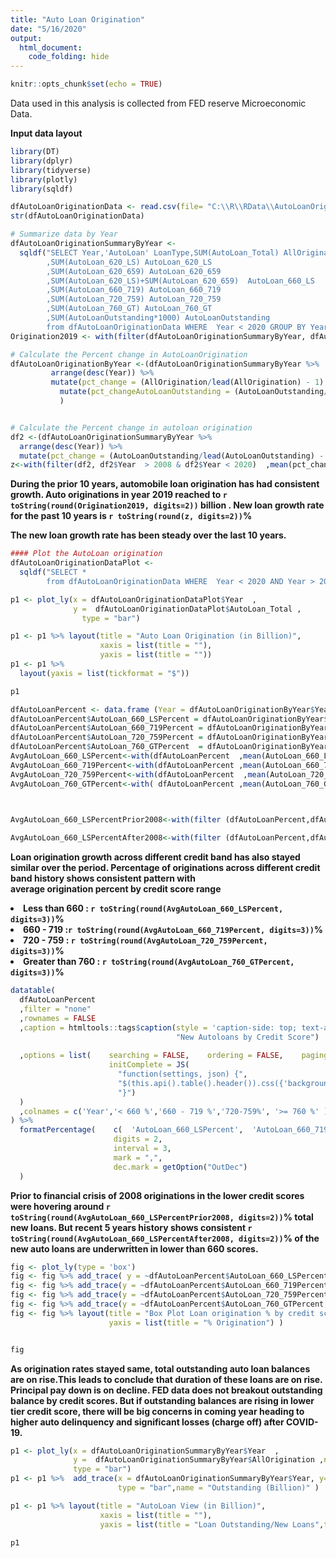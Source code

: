 ```yaml
---
title: "Auto Loan Origination"
date: "5/16/2020"
output:
  html_document:
    code_folding: hide
---
```


<html>


```r
knitr::opts_chunk$set(echo = TRUE)
```

Data used in this analysis is collected from FED reserve Microeconomic Data.
<p> </p></P><b>
 Input data layout </b>
</P>
```r
library(DT)
library(dplyr)
library(tidyverse)
library(plotly)
library(sqldf)

dfAutoLoanOriginationData <- read.csv(file= "C:\\R\\RData\\AutoLoanOriginationData.txt" , header=TRUE, quote = "\"", sep="\t")
str(dfAutoLoanOriginationData)

# Summarize data by Year
dfAutoLoanOriginationSummaryByYear <-  
  sqldf("SELECT Year,'AutoLoan' LoanType,SUM(AutoLoan_Total) AllOrigination 
        ,SUM(AutoLoan_620_LS) AutoLoan_620_LS
        ,SUM(AutoLoan_620_659) AutoLoan_620_659
        ,SUM(AutoLoan_620_LS)+SUM(AutoLoan_620_659)  AutoLoan_660_LS
        ,SUM(AutoLoan_660_719) AutoLoan_660_719
        ,SUM(AutoLoan_720_759) AutoLoan_720_759
        ,SUM(AutoLoan_760_GT) AutoLoan_760_GT
        ,SUM(AutoLoanOutstanding*1000) AutoLoanOutstanding
        from dfAutoLoanOriginationData WHERE  Year < 2020 GROUP BY Year") 
Origination2019 <- with(filter(dfAutoLoanOriginationSummaryByYear, dfAutoLoanOriginationSummaryByYear$Year  == 2019),mean(AllOrigination))

# Calculate the Percent change in AutoLoanOrigination   
dfAutoLoanOriginationByYear <-(dfAutoLoanOriginationSummaryByYear %>% 
         arrange(desc(Year)) %>% 
         mutate(pct_change = (AllOrigination/lead(AllOrigination) - 1) )   %>% 
           mutate(pct_changeAutoLoanOutstanding = (AutoLoanOutstanding/lead(AutoLoanOutstanding) - 1)) 
           )


# Calculate the Percent change in autoloan origination
df2 <-(dfAutoLoanOriginationSummaryByYear %>% 
  arrange(desc(Year)) %>% 
  mutate(pct_change = (AutoLoanOutstanding/lead(AutoLoanOutstanding) - 1) * 100))
z<-with(filter(df2, df2$Year  > 2008 & df2$Year < 2020)  ,mean(pct_change))

```
<b>During the prior 10 years, automobile loan origination has had consistent growth. 
Auto originations in year 2019 reached to `r toString(round(Origination2019, digits=2))`  billion . New loan growth rate for the past 10 years is  `r toString(round(z, digits=2))`% <p>
The new loan growth rate has been steady over the last 10 years. </p>
</b>
```r
#### Plot the AutoLoan origination 
dfAutoLoanOriginationDataPlot <-   
  sqldf("SELECT *
        from dfAutoLoanOriginationData WHERE  Year < 2020 AND Year > 2008") 

p1 <- plot_ly(x = dfAutoLoanOriginationDataPlot$Year  ,
              y =  dfAutoLoanOriginationDataPlot$AutoLoan_Total ,
                type = "bar") 

p1 <- p1 %>% layout(title = "Auto Loan Origination (in Billion)",
                    xaxis = list(title = ""),
                    yaxis = list(title = "")) 
p1 <- p1 %>% 
  layout(yaxis = list(tickformat = "$"))

p1

```



```r
dfAutoLoanPercent <- data.frame (Year = dfAutoLoanOriginationByYear$Year)
dfAutoLoanPercent$AutoLoan_660_LSPercent = dfAutoLoanOriginationByYear$AutoLoan_660_LS/dfAutoLoanOriginationByYear$AllOrigination   
dfAutoLoanPercent$AutoLoan_660_719Percent = dfAutoLoanOriginationByYear$AutoLoan_660_719  /dfAutoLoanOriginationByYear$AllOrigination  
dfAutoLoanPercent$AutoLoan_720_759Percent = dfAutoLoanOriginationByYear$AutoLoan_720_759  /dfAutoLoanOriginationByYear$AllOrigination  
dfAutoLoanPercent$AutoLoan_760_GTPercent  = dfAutoLoanOriginationByYear$AutoLoan_760_GT   /dfAutoLoanOriginationByYear$AllOrigination
AvgAutoLoan_660_LSPercent<-with(dfAutoLoanPercent  ,mean(AutoLoan_660_LSPercent))*100
AvgAutoLoan_660_719Percent<-with(dfAutoLoanPercent ,mean(AutoLoan_660_719Percent))*100
AvgAutoLoan_720_759Percent<-with(dfAutoLoanPercent  ,mean(AutoLoan_720_759Percent))*100
AvgAutoLoan_760_GTPercent<-with( dfAutoLoanPercent ,mean(AutoLoan_760_GTPercent))*100 

  

AvgAutoLoan_660_LSPercentPrior2008<-with(filter (dfAutoLoanPercent,dfAutoLoanPercent$Year < 2008)  ,mean(AutoLoan_660_LSPercent))*100

AvgAutoLoan_660_LSPercentAfter2008<-with(filter (dfAutoLoanPercent,dfAutoLoanPercent$Year > 2008)   ,mean(AutoLoan_660_LSPercent))*100
```

<b><p>
Loan  origination growth across different credit band has also stayed similar over the period. Percentage of originations across different credit band history shows consistent pattern with   
average origination percent by credit score range </p> <li>Less than 660 :  `r toString(round(AvgAutoLoan_660_LSPercent, digits=3))`% </li>
<li>660 - 719 :`r toString(round(AvgAutoLoan_660_719Percent, digits=3))`%   </li>
<li>720 - 759 : `r toString(round(AvgAutoLoan_720_759Percent, digits=3))`%   </li>
<li>Greater than 760 : `r toString(round(AvgAutoLoan_760_GTPercent, digits=3))`%   </li> </B>
```r
datatable(
  dfAutoLoanPercent
  ,filter = "none"
  ,rownames = FALSE
  ,caption = htmltools::tags$caption(style = 'caption-side: top; text-align: center; font-size: 20px;font-weight: 900',
                                     "New Autoloans by Credit Score")
  
  ,options = list(    searching = FALSE,    ordering = FALSE,    paging = FALSE ,width="80%",
                      initComplete = JS(
                        "function(settings, json) {",
                        "$(this.api().table().header()).css({'background-color': '#000', 'color': '#fff'});",
                        "}")
  )
  ,colnames = c('Year','< 660 %','660 - 719 %','720-759%', '>= 760 %' )
) %>%
  formatPercentage(    c(  'AutoLoan_660_LSPercent',  'AutoLoan_660_719Percent', 'AutoLoan_720_759Percent', 'AutoLoan_760_GTPercent'  ),
                       digits = 2,
                       interval = 3,
                       mark = ",",
                       dec.mark = getOption("OutDec")
  ) 

```
<b>Prior to financial crisis of 2008 originations in the lower credit scores were hovering around `r toString(round(AvgAutoLoan_660_LSPercentPrior2008, digits=2))`% total new loans. But recent 5 years history shows consistent   `r toString(round(AvgAutoLoan_660_LSPercentAfter2008, digits=2))`%
of the new auto loans are underwritten in lower than 660 scores.
</B>
```r
fig <- plot_ly(type = 'box')
fig <- fig %>% add_trace( y = ~dfAutoLoanPercent$AutoLoan_660_LSPercent, type = "box",name="< 660")
fig <- fig %>% add_trace(y = ~dfAutoLoanPercent$AutoLoan_660_719Percent,name="660 to 719")
fig <- fig %>% add_trace(y = ~dfAutoLoanPercent$AutoLoan_720_759Percent,name="720 to 759")
fig <- fig %>% add_trace(y = ~dfAutoLoanPercent$AutoLoan_760_GTPercent,name="> 760+") 
fig <- fig %>% layout(title = "Box Plot Loan origination % by credit score over the historical period",
                      yaxis = list(title = "% Origination") )


fig

```
<b>As origination rates stayed same, total outstanding auto loan balances are on rise.This leads to conclude that duration of these loans are on rise. Principal pay down is on decline. FED data does not breakout outstanding balance by credit scores. But if outstanding balances are rising in lower tier credit score, there will be big concerns in coming year heading to higher auto delinquency and significant losses (charge off) after COVID-19.
</b>

```r
p1 <- plot_ly(x = dfAutoLoanOriginationSummaryByYear$Year  ,
              y =  dfAutoLoanOriginationSummaryByYear$AllOrigination ,name = "Origination(million)",
              type = "bar") 
p1 <- p1 %>%  add_trace(x = dfAutoLoanOriginationSummaryByYear$Year, y=dfAutoLoanOriginationSummaryByYear$AutoLoanOutstanding,
                        type = "bar",name = "Outstanding (Billion)" )

p1 <- p1 %>% layout(title = "AutoLoan View (in Billion)",
                    xaxis = list(title = ""),
                    yaxis = list(title = "Loan Outstanding/New Loans",tickformat = "$") )
 
p1
```

